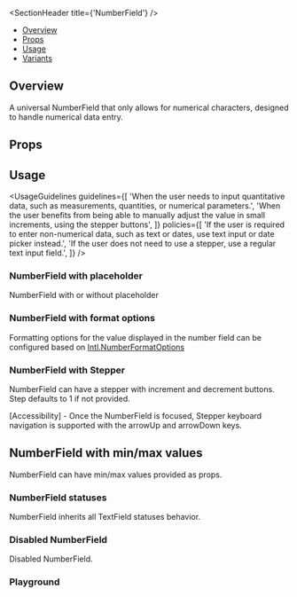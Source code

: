 
<Meta of={NumberFieldStories} />

<SectionHeader title={'NumberField'} />

- [Overview](#overview)
- [Props](#props)
- [Usage](#usage)
- [Variants](#variants)

## Overview

<Overview>
  A universal NumberField that only allows for numerical characters, designed to handle numerical
  data entry.
</Overview>

## Props

<ArgTypes of={NumberField} />

## Usage

<UsageGuidelines
  guidelines={[
    'When the user needs to input quantitative data, such as measurements, quantities, or numerical parameters.',
    'When the user benefits from being able to manually adjust the value in small increments, using the stepper buttons',
  ]}
  policies={[
    'If the user is required to enter non-numerical data, such as text or dates, use text input or date picker instead.',
    'If the user does not need to use a stepper, use a regular text input field.',
  ]}
/>

<SubsectionHeader title="Variants" />

### NumberField with placeholder

NumberField with or without placeholder

<Canvas of={NumberFieldStories.NumberFieldWithPlaceholder} />

### NumberField with format options

Formatting options for the value displayed in the number field can be configured based on
[Intl.NumberFormatOptions](https://developer.mozilla.org/en-US/docs/Web/JavaScript/Reference/Global_Objects/Intl/NumberFormat/NumberFormat)

<Canvas of={NumberFieldStories.NumberFieldWithFormatOptions} />

### NumberField with Stepper

NumberField can have a stepper with increment and decrement buttons. Step defaults to 1 if not provided.

<Tip>
  [Accessibility] - Once the NumberField is focused, Stepper keyboard navigation is supported with
  the arrowUp and arrowDown keys.
</Tip>

<Canvas of={NumberFieldStories.NumberFieldWithStepper} />

## NumberField with min/max values

NumberField can have min/max values provided as props.

<Canvas of={NumberFieldStories.NumberFieldWithMinAndMaxValues} />

### NumberField statuses

NumberField inherits all TextField statuses behavior.

<Canvas of={NumberFieldStories.NumberFieldStatuses} />

### Disabled NumberField

Disabled NumberField.

<Canvas of={NumberFieldStories.DisabledNumberField} />

### Playground

<Canvas of={NumberFieldStories.Playground} />
